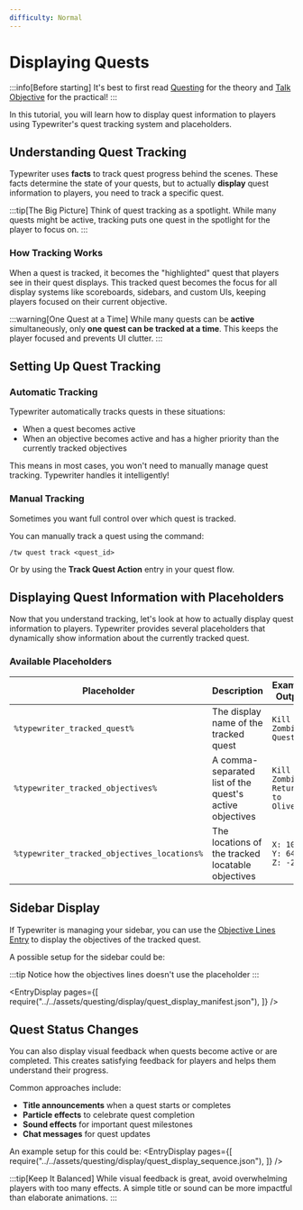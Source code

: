 ```yaml
---
difficulty: Normal
---
```



# Displaying Quests
:::info[Before starting]
It's best to first read [Questing](./index.mdx) for the theory and [Talk Objective](./01-talk-objective.mdx) for the practical!
:::

In this tutorial, you will learn how to display quest information to players using Typewriter's quest tracking system and placeholders.


## Understanding Quest Tracking
Typewriter uses **facts** to track quest progress behind the scenes. These facts determine the state of your quests, but to actually **display** quest information to players, you need to track a specific quest.

:::tip[The Big Picture]
Think of quest tracking as a spotlight. While many quests might be active, tracking puts one quest in the spotlight for the player to focus on.
:::

### How Tracking Works
When a quest is tracked, it becomes the "highlighted" quest that players see in their quest displays. This tracked quest becomes the focus for all display systems like scoreboards, sidebars, and custom UIs, keeping players focused on their current objective.


:::warning[One Quest at a Time]
While many quests can be **active** simultaneously, only **one quest can be tracked at a time**. This keeps the player focused and prevents UI clutter.
:::

## Setting Up Quest Tracking

### Automatic Tracking
Typewriter automatically tracks quests in these situations:
- When a quest becomes active
- When an objective becomes active and has a higher priority than the currently tracked objectives

This means in most cases, you won't need to manually manage quest tracking. Typewriter handles it intelligently!

<Deopasity default={0.6} hover={1}>

### Manual Tracking
Sometimes you want full control over which quest is tracked.

You can manually track a quest using the command:
```
/tw quest track <quest_id>
```
Or by using the **Track Quest Action** entry in your quest flow.

<EntrySearch entryName="track_quest" />

</Deopasity>

## Displaying Quest Information with Placeholders

Now that you understand tracking, let's look at how to actually display quest information to players. Typewriter provides several placeholders that dynamically show information about the currently tracked quest.

### Available Placeholders

| Placeholder | Description | Example Output |
|-------------|-------------|----------------|
| `%typewriter_tracked_quest%` | The display name of the tracked quest | `Kill Zombie Quest` |
| `%typewriter_tracked_objectives%` | A comma-separated list of the quest's active objectives | `Kill 2 Zombies, Return to Oliver` |
| `%typewriter_tracked_objectives_locations%` | The locations of the tracked locatable objectives | `X: 100, Y: 64, Z: -200` |

## Sidebar Display

If Typewriter is managing your sidebar, you can use the [Objective Lines Entry](../../../adapters/BasicAdapter/entries/quest/objective_lines.mdx) to display the objectives of the tracked quest.

A possible setup for the sidebar could be:

:::tip
Notice how the objectives lines doesn't use the placeholder
:::

<EntryDisplay pages={[
    require("../../assets/questing/display/quest_display_manifest.json"),
]} />

## Quest Status Changes

You can also display visual feedback when quests become active or are completed. This creates satisfying feedback for players and helps them understand their progress.

Common approaches include:
- **Title announcements** when a quest starts or completes
- **Particle effects** to celebrate quest completion
- **Sound effects** for important quest milestones
- **Chat messages** for quest updates

An example setup for this could be:
<EntryDisplay pages={[
    require("../../assets/questing/display/quest_display_sequence.json"),
]} />

:::tip[Keep It Balanced]
While visual feedback is great, avoid overwhelming players with too many effects. A simple title or sound can be more impactful than elaborate animations.
:::